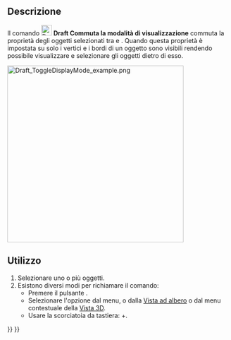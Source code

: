 <languages/>

{{Docnav/it
|[[Draft_AddConstruction/it|Aggiungi al gruppo Costruzione]]
|[[Draft_WorkingPlaneProxy/it|Piano di lavoro Proxy]]
|[[Draft_Workbench/it|Draft]]
|IconL=Draft_AddConstruction.svg
|IconR=Draft_WorkingPlaneProxy.svg
|IconC=Workbench_Draft.svg
}}

{{GuiCommand/it
|Name=Draft ToggleDisplayMode
|Name/it=Draft Commuta modalità di visualizzazione
|MenuLocation=Utilità → Commuta la visualizzazione normale/reticolo
|Workbenches=[[Draft_Workbench/it|Draft]]
|Shortcut={{KEY|Shift}} + {{KEY|Space}}
|SeeAlso=[[Std ToggleVisibility/it|Commutare la visibilità]]
}}

<span id="Description"></span>
==Descrizione== 

Il comando [[Image:Draft_ToggleDisplayMode.svg|24px]] '''Draft Commuta la modalità di visualizzazione''' commuta la proprietà {{PropertyView|Display Mode}} degli oggetti selezionati tra {{Value|Flat Lines}} e {{Value|Wireframe }}. Quando questa proprietà è impostata su {{Value|Wireframe}} solo i vertici e i bordi di un oggetto sono visibili rendendo possibile visualizzare e selezionare gli oggetti dietro di esso.

[[Image:Draft_ToggleDisplayMode_example.png|400px]]
{{Caption|A sinistra il cubo più grande ostruisce il cubo dietro di esso. A destra la modalità di visualizzazione del cubo più grande è impostata su Wireframe rendendo possibile selezionare una faccia appartenente al cubo più piccolo.}}

<span id="Usage"></span>
==Utilizzo== 

# Selezionare uno o più oggetti.
# Esistono diversi modi per richiamare il comando:
#* Premere il pulsante {{Button|[[Image:Draft_ToggleDisplayMode.svg|16px]] [[Draft_ToggleDisplayMode/it|Commuta la visualizzazione normale/reticolo]]}}.
#* Selezionare l'opzione {{MenuCommand|Utilità → [[Image:Draft_ToggleDisplayMode.svg|16px]] Commuta la visualizzazione normale/reticolo}} dal menu, o dalla [[Tree_view/it|Vista ad albero]] o dal menu contestuale della [[3D_view/it|Vista 3D]].
#* Usare la scorciatoia da tastiera: {{KEY|Shift}}+{{KEY|Space}}.


{{Docnav/it
|[[Draft_AddConstruction/it|Aggiungi al gruppo Costruzione]]
|[[Draft_WorkingPlaneProxy/it|Piano di lavoro Proxy]]
|[[Draft_Workbench/it|Draft]]
|IconL=Draft_AddConstruction.svg
|IconR=Draft_WorkingPlaneProxy.svg
|IconC=Workbench_Draft.svg
}}

{{Draft Tools navi{{#translation:}}}}
{{Userdocnavi{{#translation:}}}}